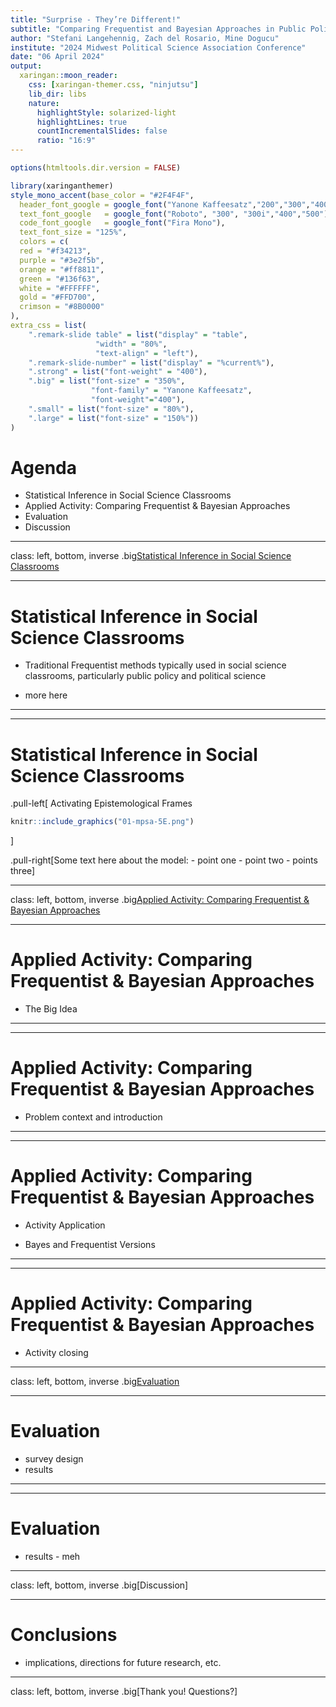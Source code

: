 ```yaml
---
title: "Surprise - They’re Different!"
subtitle: "Comparing Frequentist and Bayesian Approaches in Public Policy"
author: "Stefani Langehennig, Zach del Rosario, Mine Dogucu"
institute: "2024 Midwest Political Science Association Conference"
date: "06 April 2024"
output:
  xaringan::moon_reader:
    css: [xaringan-themer.css, "ninjutsu"]
    lib_dir: libs
    nature:
      highlightStyle: solarized-light
      highlightLines: true
      countIncrementalSlides: false
      ratio: "16:9"
---
```


```r
options(htmltools.dir.version = FALSE)
```

```r
library(xaringanthemer)
style_mono_accent(base_color = "#2F4F4F",
  header_font_google = google_font("Yanone Kaffeesatz","200","300","400","500","600","700"),
  text_font_google   = google_font("Roboto", "300", "300i","400","500"),
  code_font_google   = google_font("Fira Mono"),
  text_font_size = "125%", 
  colors = c(
  red = "#f34213",
  purple = "#3e2f5b",
  orange = "#ff8811",
  green = "#136f63",
  white = "#FFFFFF",
  gold = "#FFD700",
  crimson = "#8B0000"
),
extra_css = list(
    ".remark-slide table" = list("display" = "table",
                   "width" = "80%",
                   "text-align" = "left"),
    ".remark-slide-number" = list("display" = "%current%"),
    ".strong" = list("font-weight" = "400"),
    ".big" = list("font-size" = "350%",
                  "font-family" = "Yanone Kaffeesatz",
                  "font-weight"="400"),
    ".small" = list("font-size" = "80%"),
    ".large" = list("font-size" = "150%"))
)

```

# Agenda
- Statistical Inference in Social Science Classrooms
- Applied Activity: Comparing Frequentist & Bayesian Approaches
- Evaluation
- Discussion

---

class: left, bottom, inverse
.big[Statistical Inference in Social Science Classrooms]

---

# Statistical Inference in Social Science Classrooms

- Traditional Frequentist methods typically used in social science classrooms, particularly public policy and political science

- more here

---

---

# Statistical Inference in Social Science Classrooms

.pull-left[
Activating Epistemological Frames

```r
knitr::include_graphics("01-mpsa-5E.png")
```
]

.pull-right[Some text here about the model:
- point one
- point two
- points three
]


---

class: left, bottom, inverse
.big[Applied Activity: Comparing Frequentist & Bayesian Approaches]

---

# Applied Activity: Comparing Frequentist & Bayesian Approaches

- The Big Idea

---

---

# Applied Activity: Comparing Frequentist & Bayesian Approaches

- Problem context and introduction


---

---

# Applied Activity: Comparing Frequentist & Bayesian Approaches

- Activity Application

- Bayes and Frequentist Versions

---

---

# Applied Activity: Comparing Frequentist & Bayesian Approaches

- Activity closing


---


class: left, bottom, inverse
.big[Evaluation]

---

# Evaluation

- survey design
- results

---

---

# Evaluation

- results - meh

---


class: left, bottom, inverse
.big[Discussion]

---

# Conclusions

- implications, directions for future research, etc.

---

class: left, bottom, inverse
.big[Thank you! Questions?]